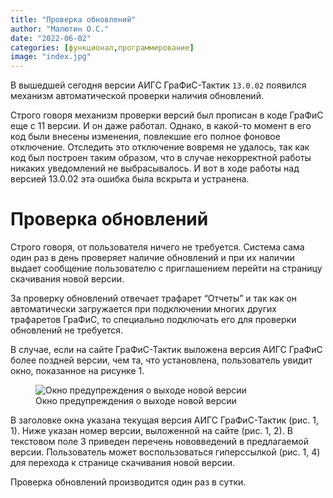 ```yaml
---
title: "Проверка обновлений"
author: "Малютин О.С."
date: "2022-06-02"
categories: [функционал,программирование]
image: "index.jpg"
---
```


В вышедшей сегодня версии АИГС ГраФиС-Тактик `13.0.02` появился механизм автоматической проверки наличия обновлений.

Строго говоря механизм проверки версий был прописан в коде ГраФиС еще с 11 версии. И он даже работал. Однако, в какой-то момент в его код были внесены изменения, повлекшие его полное фоновое отключение. Отследить это отключение вовремя не удалось, так как код был построен таким образом, что в случае некорректной работы никаких уведомлений не выбрасывалось. И вот в ходе работы над версией 13.0.02 эта ошибка была вскрыта и устранена.

# Проверка обновлений

Строго говоря, от пользователя ничего не требуется. Система сама один раз в день проверяет наличие обновлений и при их наличии выдает сообщение пользователю с приглашением перейти на страницу скачивания новой версии.

За проверку обновлений отвечает трафарет "Отчеты" и так как он автоматически загружается при подключении многих других трафаретов ГраФиС, то специально подключать его для проверки обновлений не требуется.

В случае, если на сайте ГраФиС-Тактик выложена версия АИГС ГраФиС более поздней версии, чем та, что установлена, пользователь увидит окно, показанное на рисунке 1.

![Окно предупреждения о выходе новой версии](win.jpg){#fig-win}

В заголовке окна указана текущая версия АИГС ГраФиС-Тактик (рис. 1, 1). Ниже указан номер версии, выложенной на сайте (рис. 1, 2). В текстовом поле 3 приведен перечень нововведений в предлагаемой версии. Пользователь может воспользоваться гиперссылкой (рис. 1, 4) для перехода к странице скачивания новой версии.

Проверка обновлений производится один раз в сутки.